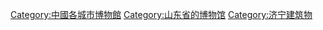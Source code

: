 [[Category:中國各城市博物館|Category:中國各城市博物館]]
[[Category:山东省的博物馆|Category:山东省的博物馆]]
[[Category:济宁建筑物|Category:济宁建筑物]]